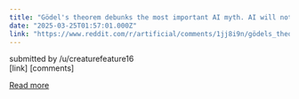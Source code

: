 ```yaml
---
title: "Gödel's theorem debunks the most important AI myth. AI will not be conscious | Roger Penrose (Nobel)"
date: "2025-03-25T01:57:01.000Z"
link: "https://www.reddit.com/r/artificial/comments/1jj8i9n/gödels_theorem_debunks_the_most_important_ai_myth/"
---
```


submitted by    /u/creaturefeature16  
 [link]   [comments]

[Read more](https://www.reddit.com/r/artificial/comments/1jj8i9n/gödels_theorem_debunks_the_most_important_ai_myth/)
